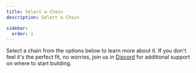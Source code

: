 ```yaml
---
title: Select a Chain
description: Select a Chain

sidebar:
  order: 1
---
```


Select a chain from the options below to learn more about it. 
If you don't feel it's the perfect fit, no worries, join us in [Discord]() for additional
support on where to start building.

<br />
<SelectChain client:load />
